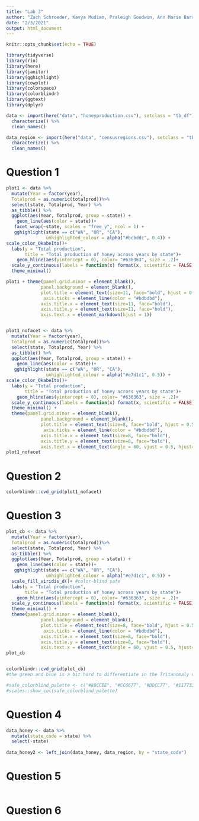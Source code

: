 ```yaml
---
title: "Lab 3"
author: "Zach Schroeder, Kavya Mudiam, Praleigh Goodwin, Ann Marie Barrett, Vinita Vader"
date: "2/3/2021"
output: html_document
---
```


```r
knitr::opts_chunk$set(echo = TRUE)

library(tidyverse)
library(rio)
library(here)
library(janitor)
library(gghighlight) 
library(cowplot)
library(colorspace)
library(colorblindr)
library(ggtext)
library(dplyr)

data <- import(here("data", "honeyproduction.csv"), setclass = "tb_df") %>% 
  characterize() %>% 
  clean_names()

data_region <- import(here("data", "censusregions.csv"), setclass = "tb_df") %>% 
  characterize() %>% 
  clean_names()

```

# Question 1
```r
plot1 <- data %>% 
  mutate(Year = factor(year), 
  Totalprod = as.numeric(totalprod))%>% 
  select(state, Totalprod, Year) %>% 
  as_tibble() %>% 
  ggplot(aes(Year, Totalprod, group = state)) +
    geom_line(aes(color = state))+
   facet_wrap(~state, scales = "free_y", ncol = 1) +
   gghighlight(state == c("WA", "OR", "CA"),
               unhighlighted_colour = alpha("#bcbddc", 0.4)) + 
scale_color_OkabeIto()+
  labs(y = "Total production",
       title = "Total production of honey across years by state")+
    geom_hline(aes(yintercept = 0), color= "#636363", size = .2)+
  scale_y_continuous(labels = function(x) format(x, scientific = FALSE))+ #stop scientific notation
  theme_minimal()

plot1 + theme(panel.grid.minor = element_blank(), 
             panel.background = element_blank(),
             plot.title = element_text(size=11, face="bold", hjust = 0.5),
              axis.ticks = element_line(color = "#bdbdbd"),
             axis.title.x = element_text(size=11, face="bold"),
             axis.title.y = element_text(size=11, face="bold"),
             axis.text.x = element_markdown(hjust = 1))


plot1_nofacet <- data %>% 
  mutate(Year = factor(year), 
  Totalprod = as.numeric(totalprod))%>% 
  select(state, Totalprod, Year) %>% 
  as_tibble() %>% 
  ggplot(aes(Year, Totalprod, group = state)) +
    geom_line(aes(color = state))+
   gghighlight(state == c("WA", "OR", "CA"),
               unhighlighted_colour = alpha("#e7d1c1", 0.5)) + 
scale_color_OkabeIto()+
  labs(y = "Total production",
       title = "Total production of honey across years by state")+
    geom_hline(aes(yintercept = 0), color= "#636363", size = .2)+
  scale_y_continuous(labels = function(x) format(x, scientific = FALSE))+
  theme_minimal() + 
  theme(panel.grid.minor = element_blank(), 
             panel.background = element_blank(),
             plot.title = element_text(size=8, face="bold", hjust = 0.5),
              axis.ticks = element_line(color = "#bdbdbd"),
             axis.title.x = element_text(size=8, face="bold"),
             axis.title.y = element_text(size=8, face="bold"),
             axis.text.x = element_text(angle = 60, vjust = 0.5, hjust=.5))
plot1_nofacet

```

# Question 2
```r
colorblindr::cvd_grid(plot1_nofacet)
```

# Question 3
```r

plot_cb <- data %>% 
  mutate(Year = factor(year), 
  Totalprod = as.numeric(totalprod))%>% 
  select(state, Totalprod, Year) %>% 
  as_tibble() %>% 
  ggplot(aes(Year, Totalprod, group = state)) +
    geom_line(aes(color = state))+
   gghighlight(state == c("WA", "OR", "CA"),
               unhighlighted_colour = alpha("#e7d1c1", 0.5)) + 
  scale_fill_viridis_d()+ #color-blind safe
  labs(y = "Total production",
       title = "Total production of honey across years by state")+
    geom_hline(aes(yintercept = 0), color= "#636363", size = .2)+
  scale_y_continuous(labels = function(x) format(x, scientific = FALSE))+ 
  theme_minimal() +
  theme(panel.grid.minor = element_blank(), 
             panel.background = element_blank(),
             plot.title = element_text(size=8, face="bold", hjust = 0.5),
              axis.ticks = element_line(color = "#bdbdbd"),
             axis.title.x = element_text(size=8, face="bold"),
             axis.title.y = element_text(size=8, face="bold"),
             axis.text.x = element_text(angle = 60, vjust = 0.5, hjust=.5))
plot_cb


colorblindr::cvd_grid(plot_cb)
#the green and blue is a bit hard to differentiate in the Tritanomaly version, however, I think it's different enough. Just might not be ideal. 

#safe_colorblind_palette <- c("#88CCEE", "#CC6677", "#DDCC77", "#117733", "#332288", "#AA4499","#44AA99", "#999933", "#882255", "#661100", "#6699CC", "#888888")
#scales::show_col(safe_colorblind_palette)
```

# Question 4
```r
data_honey <- data %>% 
  mutate(state_code = state) %>% 
  select(-state)
  
data_honey2 <- left_join(data_honey, data_region, by = "state_code")

```

# Question 5
```r

```

# Question 6
```r

```

